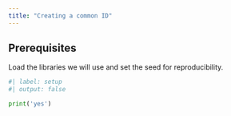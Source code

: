 ```yaml
---
title: "Creating a common ID"
---
```


## Prerequisites
Load the libraries we will use and set the seed for reproducibility.
```python
#| label: setup
#| output: false

print('yes')
```

